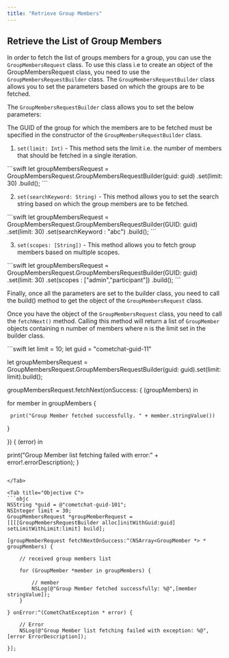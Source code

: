 ```yaml
---
title: "Retrieve Group Members"
---
```




## Retrieve the List of Group Members

In order to fetch the list of groups members for a group, you can use the `GroupMembersRequest` class. To use this class i.e to create an object of the GroupMembersRequest class, you need to use the `GroupMembersRequestBuilder` class. The `GroupMembersRequestBuilder` class allows you to set the parameters based on which the groups are to be fetched.

The `GroupMembersRequestBuilder` class allows you to set the below parameters:

The GUID of the group for which the members are to be fetched must be specified in the constructor of the `GroupMembersRequestBuilder` class.

1. `set(limit: Int)` - This method sets the limit i.e. the number of members that should be fetched in a single iteration.

<Tabs>
<Tab title="Swift">
```swift
let groupMembersRequest = GroupMembersRequest.GroupMembersRequestBuilder(guid: guid)
.set(limit: 30)
.build();
```

</Tab>

</Tabs>

2. `set(searchKeyword: String)` - This method allows you to set the search string based on which the group members are to be fetched.

<Tabs>
<Tab title="Swift">
```swift
let groupMembersRequest = GroupMembersRequest.GroupMembersRequestBuilder(GUID: guid)
.set(limit: 30)
.set(searchKeyword : "abc")
.build();
```

</Tab>

</Tabs>

3. `set(scopes: [String])` - This method allows you to fetch group members based on multiple scopes.

<Tabs>
<Tab title="Swift">
```swift
let groupMembersRequest = GroupMembersRequest.GroupMembersRequestBuilder(GUID: guid)
.set(limit: 30)
.set(scopes : ["admin","participant"])
.build();
```

</Tab>

</Tabs>

Finally, once all the parameters are set to the builder class, you need to call the build() method to get the object of the `GroupMembersRequest` class.

Once you have the object of the `GroupMembersRequest` class, you need to call the `fetchNext()` method. Calling this method will return a list of `GroupMember` objects containing n number of members where n is the limit set in the builder class.

<Tabs>
<Tab title="Swift">
```swift
let limit = 10;
let guid = "cometchat-guid-11"

let groupMembersRequest = GroupMembersRequest.GroupMembersRequestBuilder(guid: guid).set(limit: limit).build();

groupMembersRequest.fetchNext(onSuccess: { (groupMembers) in

  for member in groupMembers {

     print("Group Member fetched successfully. " + member.stringValue())
  }

}) { (error) in

   print("Group Member list fetching failed with error:" + error!.errorDescription);
}
```

</Tab>

<Tab title="Objective C">
```objc
NSString *guid = @"cometchat-guid-101";
NSInteger limit = 30;
GroupMembersRequest *groupMemberRequest = [[[[GroupMembersRequestBuilder alloc]initWithGuid:guid] setLimitWithLimit:limit] build];

[groupMemberRequest fetchNextOnSuccess:^(NSArray<GroupMember *> * groupMembers) {

    // received group members list
    
    for (GroupMember *member in groupMembers) {
        
        // member
        NSLog(@"Group Member fetched successfully: %@",[member stringValue]);
    }
    
} onError:^(CometChatException * error) {
    
    // Error
    NSLog(@"Group Member list fetching failed with exception: %@",[error ErrorDescription]);
    
}];
```

</Tab>

</Tabs>
